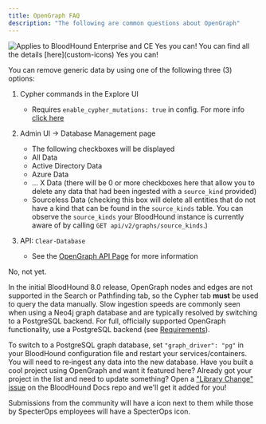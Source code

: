 ```yaml
---
title: OpenGraph FAQ
description: "The following are common questions about OpenGraph"
---
```


<img noZoom src="/assets/enterprise-AND-community-edition-pill-tag.svg" alt="Applies to BloodHound Enterprise and CE"/>

<AccordionGroup>
<Accordion title="Can I define my own icons in OpenGraph?">
Yes you can!
You can find all the details [here](custom-icons)
</Accordion>
<Accordion title="Can I delete data ingested via OpenGraph?">
Yes you can!

You can remove generic data by using one of the following three (3) options:

1. Cypher commands in the Explore UI
    - Requires `enable_cypher_mutations: true` in config. For more info [click here](/manage-bloodhound/bh-config#enable-cypher-mutations)

2. Admin UI → Database Management page
    - The following checkboxes will be displayed
    - All Data
    - Active Directory Data
    - Azure Data
    - … X Data (there will be 0 or more checkboxes here that allow you to delete any data that had been ingested with a `source_kind` provided)
    - Sourceless Data (checking this box will delete all entities that do not have a kind that can be found in the `source_kinds` table.  You can observe the `source_kinds` your BloodHound instance is currently aware of by calling `GET api/v2/graphs/source_kinds`.)

3. API: `Clear-Database`
    - See the [OpenGraph API Page](/opengraph/API) for more information

</Accordion>
<Accordion title="Do custom nodes & edges work with Search and Pathfinding?">
No, not yet.

In the initial BloodHound 8.0 release, OpenGraph nodes and edges are not supported in the Search or Pathfinding tab, so the Cypher tab **must** be used to query the data manually.
</Accordion>
<Accordion title="Why is it taking so long to ingest OpenGraph data?">
Slow ingestion speeds are commonly seen when using a Neo4j graph database and are typically resolved by switching to a PostgreSQL backend. For full, officially supported OpenGraph functionality, use a PostgreSQL backend (see [Requirements](/opengraph/best-practices#requirements)).

To switch to a PostgreSQL graph database, set `"graph_driver": "pg"` in your BloodHound configuration file and restart your services/containers. You will need to re‑ingest any data into the new database.
</Accordion>
<Accordion title="How can I add my project to the OpenGraph library?">
Have you built a cool project using OpenGraph and want it featured here? Already got your project in the list and need to update something? Open a ["Library Change" issue](https://github.com/SpecterOps/bloodhound-docs/issues) on the BloodHound Docs repo and we'll get it added for you!

Submissions from the community will have a <Icon icon="people-group" color="#ffffff" /> icon next to them while those by SpecterOps employees will have a SpecterOps icon.
</Accordion>
</AccordionGroup>
